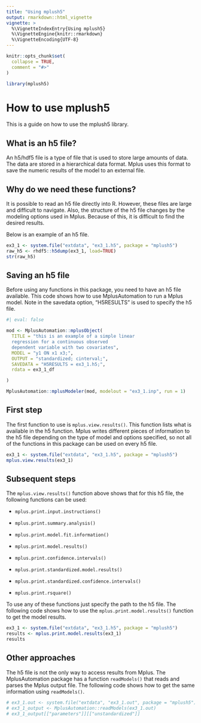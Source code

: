 ```yaml
---
title: "Using mplush5"
output: rmarkdown::html_vignette
vignette: >
  %\VignetteIndexEntry{Using mplush5}
  %\VignetteEngine{knitr::rmarkdown}
  %\VignetteEncoding{UTF-8}
---
```


```r
knitr::opts_chunk$set(
  collapse = TRUE,
  comment = "#>"
)
```

```r
library(mplush5)
```

# How to use mplush5

This is a guide on how to use the mplush5 library.

## What is an h5 file?

An h5/hdf5 file is a type of file that is used to store large amounts of data. The data are stored in a hierarchical data format. Mplus uses this format to save the numeric results of the model to an external file.

## Why do we need these functions?

It is possible to read an h5 file directly into R. However, these files are large and difficult to navigate. Also, the structure of the h5 file changes by the modeling options used in Mplus. Because of this, it is difficult to find the desired results.

Below is an example of an h5 file.

```r
ex3_1 <- system.file("extdata", "ex3_1.h5", package = "mplush5")
raw_h5 <- rhdf5::h5dump(ex3_1, load=TRUE)
str(raw_h5)
```

## Saving an h5 file

Before using any functions in this package, you need to have an h5 file available. This code shows how to use MplusAutomation to run a Mplus model. Note in the savedata option, "H5RESULTS" is used to specify the h5 file.

```r
#| eval: false

mod <- MplusAutomation::mplusObject(
  TITLE = "this is an example of a simple linear
  regression for a continuous observed
  dependent variable with two covariates",
  MODEL = "y1 ON x1 x3;",
  OUTPUT = "standardized; cinterval;",
  SAVEDATA = "H5RESULTS = ex3_1.h5;",
  rdata = ex3_1_df

)

MplusAutomation::mplusModeler(mod, modelout = "ex3_1.inp", run = 1)
```

## First step

The first function to use is `mplus.view.results()`. This function lists what is available in the h5 function. Mplus writes different pieces of information to the h5 file depending on the type of model and options specified, so not all of the functions in this package can be used on every h5 file.

```r
ex3_1 <- system.file("extdata", "ex3_1.h5", package = "mplush5")
mplus.view.results(ex3_1)
```

## Subsequent steps

The `mplus.view.results()` function above shows that for this h5 file, the following functions can be used:

-   `mplus.print.input.instructions()`

-   `mplus.print.summary.analysis()`

-   `mplus.print.model.fit.information()`

-   `mplus.print.model.results()`

-   `mplus.print.confidence.intervals()`

-   `mplus.print.standardized.model.results()`

-   `mplus.print.standardized.confidence.intervals()`

-   `mplus.print.rsquare()`

To use any of these functions just specify the path to the h5 file.  The following code shows how to use the `mplus.print.model.results()` function to get the model results.

```r
ex3_1 <- system.file("extdata", "ex3_1.h5", package = "mplush5")
results <- mplus.print.model.results(ex3_1)
results
```

## Other approaches

The h5 file is not the only way to access results from Mplus. The MplusAutomation package has a function `readModels()` that reads and parses the Mplus output file. The following code shows how to get the same information using `readModels()`.

```r
# ex3_1.out <- system.file("extdata", "ex3_1.out", package = "mplush5")
# ex3_1_output <- MplusAutomation::readModels(ex3_1.out)
# ex3_1_output[["parameters"]][["unstandardized"]]

```
